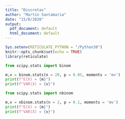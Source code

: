 ```yaml
---
title: "Discretas"
author: "Martin Santamaria"
date: "15/8/2020"
output:
  pdf_document: default
  html_document: default
---
```


```r
Sys.setenv(RETICULATE_PYTHON = "/Python38")
knitr::opts_chunk$set(echo = TRUE)
library(reticulate)
```

```python
from scipy.stats import binom

m,v = binom.stats(n = 20, p = 0.05, moments = 'mv')
print(f"E(X) = {m}")
print(f"VAR(X) = {v}")
```

```python
from scipy.stats import nbinom

m,v = nbinom.stats(n = 2, p = 0.1, moments = 'mv')
print(f"E(X) = {m}")
print(f"VAR(X) = {v}")
```


